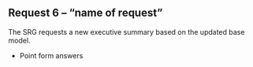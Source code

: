 ## Request 6 -- "name of request"

The SRG requests a new executive summary based on the updated base model.

* Point form answers

